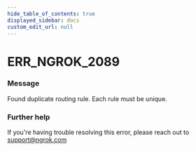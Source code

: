 ```yaml
---
hide_table_of_contents: true
displayed_sidebar: docs
custom_edit_url: null
---
```



# ERR_NGROK_2089

### Message
Found duplicate routing rule. Each rule must be unique.

### Further help
If you're having trouble resolving this error, please reach out to [support@ngrok.com](mailto:support@ngrok.com?subject=Help%20with%20ERR_NGROK_2089)


<ErrorDetails error='err_ngrok_2089' />
